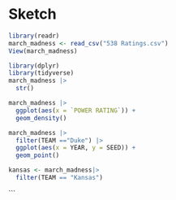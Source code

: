 # Sketch {.unnumbered}

```r
library(readr)
march_madness <- read_csv("538 Ratings.csv")
View(march_madness)

```
```r
library(dplyr)
library(tidyverse)
march_madness |>
  str()
```
```r
march_madness |>
  ggplot(aes(x = `POWER RATING`)) +
  geom_density()
```
```r
march_madness |>
  filter(TEAM =="Duke") |>
  ggplot(aes(x = YEAR, y = SEED)) +
  geom_point()
```


```r
kansas <- march_madness|>
  filter(TEAM == "Kansas")
```

  


```

